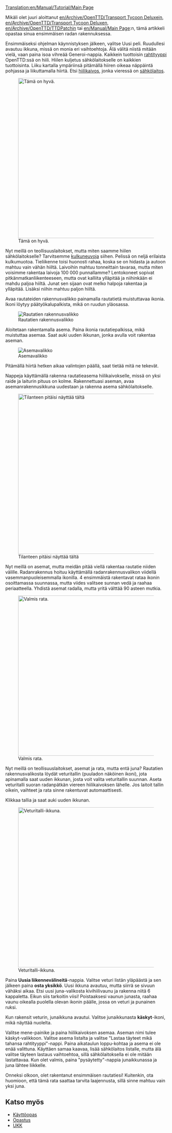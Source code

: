 [[Translation:en/Manual/Tutorial/Main Page]]
{{fi/Manual/Tutorial/Tutorial}}

Mikäli olet juuri aloittanut [[en/Archive/OpenTTD/Transport Tycoon Deluxe]]in, [[en/Archive/OpenTTD/Transport Tycoon Deluxe]]n, [[en/Archive/OpenTTD/TTDPatch]]in tai [[en/Manual/Main Page]]:n, tämä artikkeli opastaa sinua ensimmäisen radan rakennuksessa.

Ensimmäiseksi ohjelman käynnistyksen jälkeen, valitse Uusi peli. Ruudullesi avautuu ikkuna, missä on monia eri vaihtoehtoja. Älä välitä niistä mitään vielä, vaan paina isoa vihreää Generoi-nappia.  Kaikkein tuottoisin [[fi/Cargos|rahtityyppi]] OpenTTD:ssä on hiili. Hiilen kuljetus sähkölaitokselle on kaikkien tuottoisinta. Liiku kartalla ympäriinsä pitämällä hiiren oikeaa näppäintä pohjassa ja liikuttamalla hiirtä. Etsi [[fi/Coal Mine|hiilikaivos]], jonka vieressä on [[fi/Power Station|sähkölaitos]].

[[File:en/Manual/Tutorial/Tutorial1.png|thumb|500px|center|Tämä on hyvä.]]

Nyt meillä on teollisuuslaitokset, mutta miten saamme hiilen sähkölaitokselle? Tarvitsemme [[fi/Vehicles|kulkuneuvoja]] siihen. Pelissä on neljä erilaista kulkumuotoa. Tieliikenne toisi huonosti rahaa, koska se on hidasta ja autoon mahtuu vain vähän hiiltä. Laivoihin mahtuu tonneittain tavaraa, mutta miten voisimme rakentaa laivoja 100 000 punnallamme? Lentokoneet sopivat pitkänmatkanliikenteeseen, mutta ovat kalliita ylläpitää ja niihinkään ei mahdu paljoa hiiltä. Junat sen sijaan ovat melko halpoja rakentaa ja ylläpitää. Lisäksi niihin mahtuu paljon hiiltä.

Avaa rautateiden rakennusvalikko painamalla rautatietä muistuttavaa ikonia. Ikoni löytyy päätyökalupalkista, mikä on ruudun yläosassa.

[[File:en/Manual/Railroad Construction.png|center|Rautatien rakennusvalikko]]

Aloitetaan rakentamalla asema. Paina ikonia rautatiepalkissa, mikä muistuttaa asemaa. Saat auki uuden ikkunan, jonka avulla voit rakentaa aseman.

[[File:en/Manual/Stationgui.png|center|frame|Asemavalikko]]

Pitämällä hiirtä hetken aikaa valintojen päällä, saat tietää mitä ne tekevät.

Nappeja käyttämällä rakenna rautatieasema hiilikaivokselle, missä on yksi raide ja laiturin pituus on kolme. Rakennettuasi aseman, avaa asemanrakennusikkuna uudestaan ja rakenna asema sähkölaitokselle.

[[File:en/Manual/Tutorial/Tutorial2.png|thumb|500px|center|Tilanteen pitäisi näyttää tältä]]

Nyt meillä on asemat, mutta meidän pitää viellä rakentaa rautatie niiden välille. Radanrakennus hoituu käyttämällä radanrakennusvalikon viidellä vasemmanpuoleisemmalla ikonilla. 4 ensimmäistä rakentavat rataa ikonin osoittamassa suunnassa, mutta viides valitsee sunnan vedä ja raahaa periaatteella. Yhdistä asemat radalla, mutta yritä välttää 90 asteen mutkia.

[[File:en/Manual/Tutorial/Tutorial3.png|thumb|500px|center|Valmis rata.]]

Nyt meillä on teollisuuslaitokset, asemat ja rata, mutta entä juna? Rautatien rakennusvalikosta löydät veturitallin (puuladon näköinen ikoni), jota apinamalla saat uuden ikkunan, josta voit valita veturitallin suunnan. Aseta veturitalli suoran radanpätkän viereen hiilikaivoksen lähelle. Jos laitoit tallin oikein, vaihteet ja rata sinne rakentuvat automaattisesti.

Klikkaa tallia ja saat auki uuden ikkunan.

[[File:en/Manual/Tutorial/Tutorial4.png|thumb|500px|center|Veturitalli-ikkuna.]]

Paina '''Uusia liikennevälineitä'''-nappia. Valitse veturi listän yläpäästä ja sen jälkeen paina '''osta yksikkö'''. Uusi ikkuna avautuu, mutta siirrä se sivuun vähäksi aikaa. Etsi uusi juna-valikosta kivihiilivaunu ja rakenna niitä 6 kappaletta. Eikun siis tarkoitin viisi! Poistaaksesi vaunun junasta, raahaa vaunu oikealla puolella olevan ikonin päälle, jossa on veturi ja punainen ruksi.

Kun rakensit veturin, junaikkuna avautui. Valitse junaikkunasta '''käskyt'''-ikoni, mikä näyttää nuolelta.

Valitse mene-painike ja paina hiilikaivoksen asemaa. Aseman nimi tulee käskyt-valikkoon. Valitse asema listalta ja valitse "Lastaa täyteet mikä tahansa rahtityyppi"-nappi. Paina aikataulun loppu-kohtaa ja asema ei ole enää valittuna. Käyttäen samaa kaavaa, lisää sähkölaitos listalle, mutta älä valitse täyteen lastaus vaihtoehtoa, sillä sähkölaitoksella ei ole mitään lastattavaa. Kun olet valmis, paina "pysäytetty"-nappia junaikkunassa ja juna lähtee liikkelle.

Onneksi olkoon, olet rakentanut ensimmäisen rautatiesi! Kuitenkin, ota huomioon, että tämä rata saattaa tarvita laajennusta, sillä sinne mahtuu vain yksi juna.

==Katso myös==
*[[fi/Manual/Main Page|Käyttöopas]]
*[[fi/Tutorial|Opastus]]
*[[fi/FAQ|UKK]]